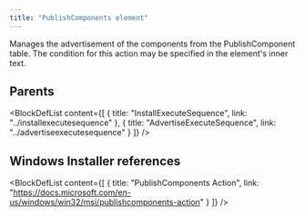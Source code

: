 ```yaml
---
title: "PublishComponents element"
---
```



Manages the advertisement of the components from the PublishComponent table. The condition for this action may be specified in the element's inner text.


## Parents

<BlockDefList content={[
    {
      title: "InstallExecuteSequence",
      link: "../installexecutesequence"
    },
    {
      title: "AdvertiseExecuteSequence",
      link: "../advertiseexecutesequence"
    }
  ]}
/>

## Windows Installer references

<BlockDefList content={[
    {
      title: "PublishComponents Action",
      link: "https://docs.microsoft.com/en-us/windows/win32/msi/publishcomponents-action"
    }
  ]}
/>
